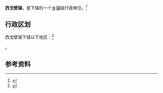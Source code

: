 {{中国乡级行政区|65/42/23/106/000}}

'''西戈壁镇'''，是{{PRC admin/fullname|65/42/23/106/000|3}}下辖的一个[[乡镇|乡镇]]级行政单位。<ref>{{PRC admin/ref sgc|{{PRC admin/parent|65/42/23/106/000}}}}</ref>

== 行政区划 ==

西戈壁镇下辖以下地区：<ref>{{PRC admin/ref sgc|65/42/23/106/000}}</ref>

{{PRC admin/children|65/42/23/106/000}}。

== 参考资料 ==

{{reflist}}

{{行政区划小作品}}
{{PRC admin/navcat|65/42/23/106/000}}